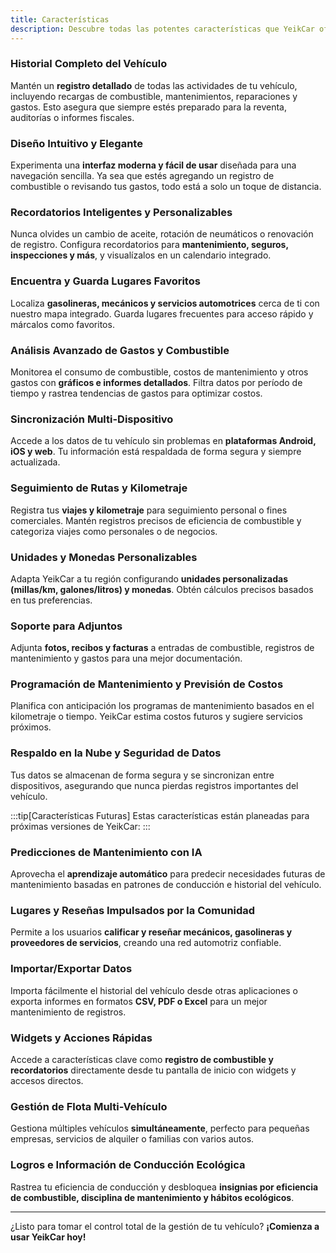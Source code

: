 ```yaml
---
title: Características
description: Descubre todas las potentes características que YeikCar ofrece para gestionar tu vehículo de manera efectiva.
---
```




### <CustomIcon name="clipboard-text-outline">Historial Completo del Vehículo</CustomIcon>  
Mantén un **registro detallado** de todas las actividades de tu vehículo, incluyendo recargas de combustible, mantenimientos, reparaciones y gastos. Esto asegura que siempre estés preparado para la reventa, auditorías o informes fiscales.  

### <CustomIcon name="brush-outline">Diseño Intuitivo y Elegante</CustomIcon>  
Experimenta una **interfaz moderna y fácil de usar** diseñada para una navegación sencilla. Ya sea que estés agregando un registro de combustible o revisando tus gastos, todo está a solo un toque de distancia.  

### <CustomIcon name="clock-outline">Recordatorios Inteligentes y Personalizables</CustomIcon>  
Nunca olvides un cambio de aceite, rotación de neumáticos o renovación de registro. Configura recordatorios para **mantenimiento, seguros, inspecciones y más**, y visualízalos en un calendario integrado.  

### <CustomIcon name="map-marker-outline">Encuentra y Guarda Lugares Favoritos</CustomIcon>  
Localiza **gasolineras, mecánicos y servicios automotrices** cerca de ti con nuestro mapa integrado. Guarda lugares frecuentes para acceso rápido y márcalos como favoritos.  

### <CustomIcon name="chart-bell-curve">Análisis Avanzado de Gastos y Combustible</CustomIcon>  
Monitorea el consumo de combustible, costos de mantenimiento y otros gastos con **gráficos e informes detallados**. Filtra datos por período de tiempo y rastrea tendencias de gastos para optimizar costos.  

### <CustomIcon name="sync">Sincronización Multi-Dispositivo</CustomIcon>  
Accede a los datos de tu vehículo sin problemas en **plataformas Android, iOS y web**. Tu información está respaldada de forma segura y siempre actualizada.  

### <CustomIcon name="map-outline">Seguimiento de Rutas y Kilometraje</CustomIcon>  
Registra tus **viajes y kilometraje** para seguimiento personal o fines comerciales. Mantén registros precisos de eficiencia de combustible y categoriza viajes como personales o de negocios.  

### <CustomIcon name="cog-outline">Unidades y Monedas Personalizables</CustomIcon>  
Adapta YeikCar a tu región configurando **unidades personalizadas (millas/km, galones/litros) y monedas**. Obtén cálculos precisos basados en tus preferencias.  

### <CustomIcon name="file-outline">Soporte para Adjuntos</CustomIcon>  
Adjunta **fotos, recibos y facturas** a entradas de combustible, registros de mantenimiento y gastos para una mejor documentación.  

### <CustomIcon name="wrench-outline">Programación de Mantenimiento y Previsión de Costos</CustomIcon>  
Planifica con anticipación los programas de mantenimiento basados en el kilometraje o tiempo. YeikCar estima costos futuros y sugiere servicios próximos.  

### <CustomIcon name="cloud-outline">Respaldo en la Nube y Seguridad de Datos</CustomIcon>  
Tus datos se almacenan de forma segura y se sincronizan entre dispositivos, asegurando que nunca pierdas registros importantes del vehículo.  


:::tip[Características Futuras]
Estas características están planeadas para próximas versiones de YeikCar:
:::

### <CustomIcon name="robot-outline">Predicciones de Mantenimiento con IA</CustomIcon>  
Aprovecha el **aprendizaje automático** para predecir necesidades futuras de mantenimiento basadas en patrones de conducción e historial del vehículo.  

### <CustomIcon name="star-outline">Lugares y Reseñas Impulsados por la Comunidad</CustomIcon>  
Permite a los usuarios **calificar y reseñar mecánicos, gasolineras y proveedores de servicios**, creando una red automotriz confiable.  

### <CustomIcon name="database-outline">Importar/Exportar Datos</CustomIcon>  
Importa fácilmente el historial del vehículo desde otras aplicaciones o exporta informes en formatos **CSV, PDF o Excel** para un mejor mantenimiento de registros.  

### <CustomIcon name="cellphone-settings">Widgets y Acciones Rápidas</CustomIcon>  
Accede a características clave como **registro de combustible y recordatorios** directamente desde tu pantalla de inicio con widgets y accesos directos.  

### <CustomIcon name="car-outline">Gestión de Flota Multi-Vehículo</CustomIcon>  
Gestiona múltiples vehículos **simultáneamente**, perfecto para pequeñas empresas, servicios de alquiler o familias con varios autos.  

### <CustomIcon name="trophy-outline">Logros e Información de Conducción Ecológica</CustomIcon>  
Rastrea tu eficiencia de conducción y desbloquea **insignias por eficiencia de combustible, disciplina de mantenimiento y hábitos ecológicos**.  

---

¿Listo para tomar el control total de la gestión de tu vehículo? **¡Comienza a usar YeikCar hoy!**
